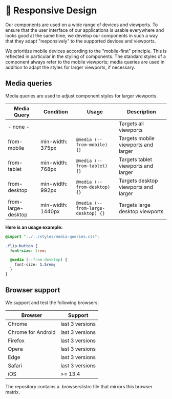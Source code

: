 
<Meta title="Requirements/Responsive Design" />

# 📱 Responsive Design

Our components are used on a wide range of devices and viewports. To ensure that
the user interface of our applications is usable everywhere and looks good at
the same time, we develop our components in such a way that they adapt
"responsively" to the supported devices and viewports.

We prioritize mobile devices according to the "mobile-first" principle. This is
reflected in particular in the styling of components. The standard styles of a
component always refer to the mobile viewports; media queries are used in
addition to adapt the styles for larger viewports, if necessary.

## Media queries

Media queries are used to adjust component styles for larger viewports.

| Media Query        | Condition         | Usage                              | Description                          |
| ------------------ | ----------------- | ---------------------------------- | ------------------------------------ |
| - none -           |                   |                                    | Targets all viewports                |
| from-mobile        | min-width: 375px  | `@media (--from-mobile) {}`        | Targets mobile viewports and larger  |
| from-tablet        | min-width: 768px  | `@media (--from-tablet) {}`        | Targets tablet viewports and larger  |
| from-desktop       | min-width: 992px  | `@media (--from-desktop) {}`       | Targets desktop viewports and larger |
| from-large-desktop | min-width: 1440px | `@media (--from-large-desktop) {}` | Targets large desktop viewports      |

**Here is an usage example:**

```css
@import "../../styles/media-queries.css";

.flip-button {
  font-size: 1rem;

  @media (--from-desktop) {
    font-size: 1.5rem;
  }
}
```

## Browser support

We support and test the following browsers:

| Browser            | Support         |
| ------------------ | --------------- |
| Chrome             | last 3 versions |
| Chrome for Android | last 3 versions |
| Firefox            | last 3 versions |
| Opera              | last 3 versions |
| Edge               | last 3 versions |
| Safari             | last 3 versions |
| iOS                | >= 13.4         |

The repository contains a .browserslistrc file that mirrors this browser matrix.
